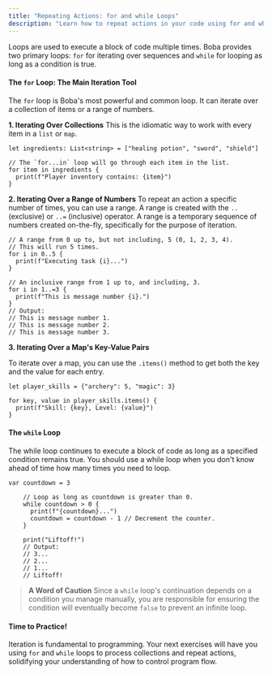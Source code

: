 ```yaml
---
title: "Repeating Actions: for and while Loops"
description: "Learn how to repeat actions in your code using for and while loops."
---
```


Loops are used to execute a block of code multiple times. Boba provides two primary loops: `for` for iterating over sequences and `while` for looping as long as a condition is true.

#### The `for` Loop: The Main Iteration Tool

The `for` loop is Boba's most powerful and common loop. It can iterate over a collection of items or a range of numbers.

**1. Iterating Over Collections** This is the idiomatic way to work with every item in a `list` or `map`.

```boba
let ingredients: List<string> = ["healing potion", "sword", "shield"]

// The `for...in` loop will go through each item in the list.
for item in ingredients {
  print(f"Player inventory contains: {item}")
}
```

**2. Iterating Over a Range of Numbers** To repeat an action a specific number of times, you can use a range. A range is created with the `..` (exclusive) or `..=` (inclusive) operator. A range is a temporary sequence of numbers created on-the-fly, specifically for the purpose of iteration.

```boba
// A range from 0 up to, but not including, 5 (0, 1, 2, 3, 4).
// This will run 5 times.
for i in 0..5 {
  print(f"Executing task {i}...")
}

// An inclusive range from 1 up to, and including, 3.
for i in 1..=3 {
  print(f"This is message number {i}.")
}
// Output:
// This is message number 1.
// This is message number 2.
// This is message number 3.
```

**3. Iterating Over a Map's Key-Value Pairs**

To iterate over a map, you can use the `.items()` method to get both the key and the value for each entry.

```boba
let player_skills = {"archery": 5, "magic": 3}

for key, value in player_skills.items() {
  print(f"Skill: {key}, Level: {value}")
}
```

#### The `while` Loop

The while loop continues to execute a block of code as long as a specified condition remains true. You should use a while loop when you don't know ahead of time how many times you need to loop.
```boba
var countdown = 3

    // Loop as long as countdown is greater than 0.
    while countdown > 0 {
      print(f"{countdown}...")
      countdown = countdown - 1 // Decrement the counter.
    }

    print("Liftoff!")
    // Output:
    // 3...
    // 2...
    // 1...
    // Liftoff!
```

> **A Word of Caution**
> Since a `while` loop's continuation depends on a condition you manage manually, you are responsible for ensuring the condition will eventually become `false` to prevent an infinite loop.

#### **Time to Practice!**

Iteration is fundamental to programming. Your next exercises will have you using `for` and `while` loops to process collections and repeat actions, solidifying your understanding of how to control program flow.

